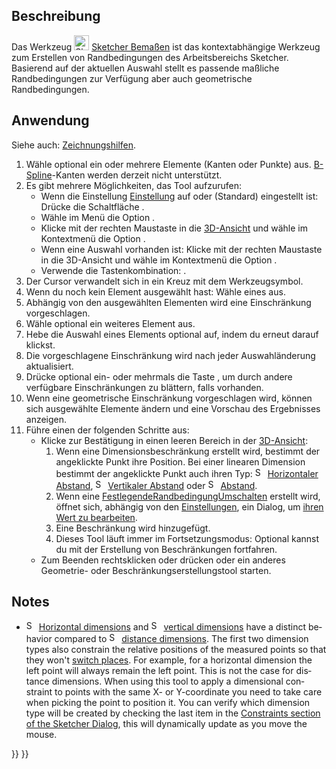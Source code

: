 <languages/>

{{Docnav/de
|[[Sketcher_ToggleConstruction/de|HilfsgeometrieUmschalten]]
|[[Sketcher_ConstrainDistanceX/de|XAbstandFestlegen]]
|[[Sketcher_Workbench|Sketcher]]
|IconL=Sketcher_ToggleConstruction.svg
|IconR=Sketcher_ConstrainDistanceX.svg
|IconC=Workbench_Sketcher.svg
}}

{{GuiCommand/de
|Name= Sketcher Dimension
|Name/de= Sketcher Bemaßen
|MenuLocation=Skizze → Randbedingungen → Bemaßen
|Workbenches=[[Sketcher_Workbench/de|Sketcher]]
|Shortcut={{KEY|D}}
|Version=1.0
}}

<span id="Description"></span>
==Beschreibung==

Das Werkzeug [[Image:Sketcher_Dimension.svg|24px]] [[Sketcher_Dimension/de|Sketcher Bemaßen]] ist das kontextabhängige Werkzeug zum Erstellen von Randbedingungen des Arbeitsbereichs Sketcher. Basierend auf der aktuellen Auswahl stellt es passende maßliche Randbedingungen zur Verfügung aber auch geometrische Randbedingungen.

<span id="Usage"></span>
==Anwendung==

Siehe auch: [[Sketcher_Workbench/de#Zeichnungshilfen|Zeichnungshilfen]].

# Wähle optional ein oder mehrere Elemente (Kanten oder Punkte) aus. [[Sketcher_Workbench#Sketcher_CompCreateBSpline/de|B-Spline]]-Kanten werden derzeit nicht unterstützt.
# Es gibt mehrere Möglichkeiten, das Tool aufzurufen:
#* Wenn die Einstellung {{MenuCommand|Dimensioning constraints}} [[Sketcher_Preferences#General/de|Einstellung]] auf {{Value|Both}} oder {{Value|Single tool}} (Standard) eingestellt ist: Drücke die Schaltfläche {{Button|[[Image:Sketcher_Dimension.svg|16px]] [[Sketcher_Dimension/de|Dimension]]}}.
#* Wähle im Menü die Option {{MenuCommand|Sketch → Sketcher constraints → [[Image:Sketcher_Dimension.svg|16px]] Dimension}}.
#* Klicke mit der rechten Maustaste in die [[3D_view/de|3D-Ansicht]] und wähle im Kontextmenü die Option {{MenuCommand|Dimension → [[Image:Sketcher_Dimension.svg|16px]] Dimension}}.
#* Wenn eine Auswahl vorhanden ist: Klicke mit der rechten Maustaste in die 3D-Ansicht und wähle im Kontextmenü die Option {{MenuCommand|[[Image:Sketcher_Dimension.svg|16px]] Dimension}}.
#* Verwende die Tastenkombination: {{KEY|D}}.
# Der Cursor verwandelt sich in ein Kreuz mit dem Werkzeugsymbol.
# Wenn du noch kein Element ausgewählt hast: Wähle eines aus.
# Abhängig von den ausgewählten Elementen wird eine Einschränkung vorgeschlagen.
# Wähle optional ein weiteres Element aus.
# Hebe die Auswahl eines Elements optional auf, indem du erneut darauf klickst.
# Die vorgeschlagene Einschränkung wird nach jeder Auswahländerung aktualisiert.
# Drücke optional ein- oder mehrmals die Taste {{KEY|M}}, um durch andere verfügbare Einschränkungen zu blättern, falls vorhanden.
# Wenn eine geometrische Einschränkung vorgeschlagen wird, können sich ausgewählte Elemente ändern und eine Vorschau des Ergebnisses anzeigen.
# Führe einen der folgenden Schritte aus:
#* Klicke zur Bestätigung in einen leeren Bereich in der [[3D_view/de|3D-Ansicht]]:
#*# Wenn eine Dimensionsbeschränkung erstellt wird, bestimmt der angeklickte Punkt ihre Position. Bei einer linearen Dimension bestimmt der angeklickte Punkt auch ihren Typ: [[Image:Sketcher_ConstrainDistanceX.svg|16px]] [[Sketcher_ConstrainDistanceX/de|Horizontaler Abstand]], [[Image:Sketcher_ConstrainDistanceY.svg|16px]] [[Sketcher_ConstrainDistanceY/de|Vertikaler Abstand]] oder [[Image:Sketcher_ConstrainDistance.svg|16px]] [[Sketcher_ConstrainDistance/de|Abstand]].
#*# Wenn eine [[Sketcher_ToggleDrivingConstraint/de|FestlegendeRandbedingungUmschalten]] erstellt wird, öffnet sich, abhängig von den [[Sketcher_Preferences#Display/de|Einstellungen]], ein Dialog, um [[Sketcher_Workbench#Edit_constraints/de|ihren Wert zu bearbeiten]].
#*# Eine Beschränkung wird hinzugefügt.
#*# Dieses Tool läuft immer im Fortsetzungsmodus: Optional kannst du mit der Erstellung von Beschränkungen fortfahren.
#* Zum Beenden rechtsklicken oder {{KEY|Esc}} drücken oder ein anderes Geometrie- oder Beschränkungserstellungstool starten.

<div lang="en" dir="ltr" class="mw-content-ltr">
==Notes==
</div>

<div lang="en" dir="ltr" class="mw-content-ltr">
* [[Image:Sketcher_ConstrainDistanceX.svg|16px]] [[Sketcher_ConstrainDistanceX|Horizontal dimensions]] and [[Image:Sketcher_ConstrainDistanceY.svg|16px]] [[Sketcher_ConstrainDistanceY|vertical dimensions]] have a distinct behavior compared to [[Image:Sketcher_ConstrainDistance.svg|16px]] [[Sketcher_ConstrainDistance|distance dimensions]]. The first two dimension types also constrain the relative positions of the measured points so that they won't [[Sketcher_Workbench#Flipping|switch places]]. For example, for a horizontal dimension the left point will always remain the left point. This is not the case for distance dimensions. When using this tool to apply a dimensional constraint to points with the same X- or Y-coordinate you need to take care when picking the point to position it. You can verify which dimension type will be created by checking the last item in the [[Sketcher_Dialog#Constraints|Constraints section of the Sketcher Dialog]], this will dynamically update as you move the mouse.
</div>


{{Docnav/de
|[[Sketcher_ToggleConstruction/de|HilfsgeometrieUmschalten]]
|[[Sketcher_ConstrainDistanceX/de|XAbstandFestlegen]]
|[[Sketcher_Workbench|Sketcher]]
|IconL=Sketcher_ToggleConstruction.svg
|IconR=Sketcher_ConstrainDistanceX.svg
|IconC=Workbench_Sketcher.svg
}}

{{Sketcher_Tools_navi{{#translation:}}}}
{{Userdocnavi{{#translation:}}}}